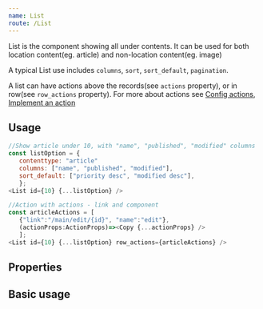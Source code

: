```yaml
---
name: List
route: /List
---
```



List is the component showing all under contents. It can be used for both location content(eg. article) and non-location content(eg. image)

A typical List use includes `columns`, `sort`, `sort_default`, `pagination`.

A list can have actions above the records(see `actions` property), or in row(see `row_actions` property). For more about actions see [Config actions](./actions/Config), [Implement an action](./actions/Implement)

## Usage
```js
//Show article under 10, with "name", "published", "modified" columns
const listOption = {
   contenttype: "article"
   columns: ["name", "published", "modified"],
   sort_default: ["priority desc", "modified desc"],
   };
<List id={10} {...listOption} />

//Action with actions - link and component
const articleActions = [
   {"link":"/main/edit/{id}", "name":"edit"},
   (actionProps:ActionProps)=><Copy {...actionProps} />
   ];
<List id={10} {...listOption} row_actions={articleActions} />

```

## Properties
<Props of={List} />

## Basic usage

<Playground>
   <List />
</Playground>